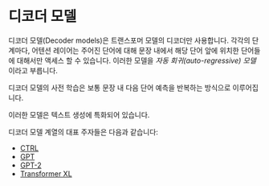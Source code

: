 # 디코더 모델

<CourseFloatingBanner
    chapter={1}
    classNames="absolute z-10 right-0 top-0"
/>

<Youtube id="d_ixlCubqQw" />

디코더 모델(Decoder models)은 트랜스포머 모델의 디코더만 사용합니다. 각각의 단계마다, 어텐션 레이어는 주어진 단어에 대해 문장 내에서 해당 단어 앞에 위치한 단어들에 대해서만 액세스 할 수 있습니다. 이러한 모델을 *자동 회귀(auto-regressive) 모델*이라고 부릅니다.

디코더 모델의 사전 학습은 보통 문장 내 다음 단어 예측을 반복하는 방식으로 이루어집니다.

이러한 모델은 텍스트 생성에 특화되어 있습니다.

디코더 모델 계열의 대표 주자들은 다음과 같습니다:

- [CTRL](https://huggingface.co/transformers/model_doc/ctrl.html)
- [GPT](https://huggingface.co/docs/transformers/model_doc/openai-gpt)
- [GPT-2](https://huggingface.co/transformers/model_doc/gpt2.html)
- [Transformer XL](https://huggingface.co/transformers/model_doc/transformerxl.html)
